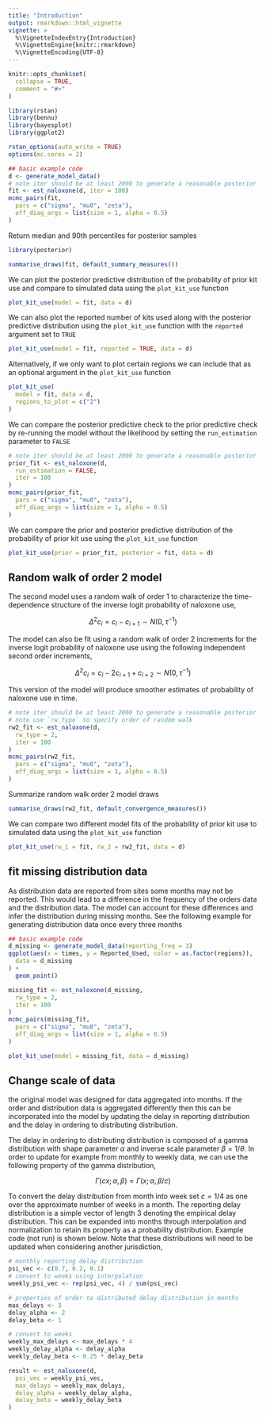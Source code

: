 ```yaml
---
title: "Introduction"
output: rmarkdown::html_vignette
vignette: >
  %\VignetteIndexEntry{Introduction}
  %\VignetteEngine{knitr::rmarkdown}
  %\VignetteEncoding{UTF-8}
---
```


```r
knitr::opts_chunk$set(
  collapse = TRUE,
  comment = "#>"
)
```

```r
library(rstan)
library(bennu)
library(bayesplot)
library(ggplot2)

rstan_options(auto_write = TRUE)
options(mc.cores = 2)

## basic example code
d <- generate_model_data()
# note iter should be at least 2000 to generate a reasonable posterior sample
fit <- est_naloxone(d, iter = 100)
mcmc_pairs(fit,
  pars = c("sigma", "mu0", "zeta"),
  off_diag_args = list(size = 1, alpha = 0.5)
)
```

Return median and 90th percentiles for posterior samples

```r
library(posterior)

summarise_draws(fit, default_summary_measures())
```

We can plot the posterior predictive distribution of the probability of prior 
kit use and compare to simulated data using the `plot_kit_use` function

```r
plot_kit_use(model = fit, data = d)
```

We can also plot the reported number of kits used along with the posterior
predictive distribution using the `plot_kit_use` function with the `reported`
argument set to `TRUE`

```r
plot_kit_use(model = fit, reported = TRUE, data = d)
```

Alternatively, if we only want to plot certain regions we can include that
as an optional argument in the `plot_kit_use` function

```r
plot_kit_use(
  model = fit, data = d,
  regions_to_plot = c("2")
)
```

We can compare the posterior predictive check to the prior predictive check
by re-running the model without the likelihood by setting the `run_estimation`
parameter to `FALSE`

```r
# note iter should be at least 2000 to generate a reasonable posterior sample
prior_fit <- est_naloxone(d,
  run_estimation = FALSE,
  iter = 100
)
mcmc_pairs(prior_fit,
  pars = c("sigma", "mu0", "zeta"),
  off_diag_args = list(size = 1, alpha = 0.5)
)
```


We can compare the prior and posterior predictive distribution of the 
probability of prior kit use using the `plot_kit_use` function

```r
plot_kit_use(prior = prior_fit, posterior = fit, data = d)
```


## Random walk of order 2 model

The second model uses a random walk of order 1 to characterize the time-dependence
structure of the inverse logit probability of naloxone use,

$$\Delta^2c_i = c_i - c_{i+1} \sim N(0,\tau^{-1})  $$

The model can also be fit using a random walk of order 2 increments for the inverse logit probability of naloxone use using the following independent second order increments,

$$\Delta^2c_i = c_i - 2c_{i+1} + c_{i+2} \sim N(0,\tau^{-1}) $$

This version of the model will produce smoother estimates of probability of
naloxone use in time.

```r
# note iter should be at least 2000 to generate a reasonable posterior sample
# note use `rw_type` to specify order of random walk
rw2_fit <- est_naloxone(d,
  rw_type = 2,
  iter = 100
)
mcmc_pairs(rw2_fit,
  pars = c("sigma", "mu0", "zeta"),
  off_diag_args = list(size = 1, alpha = 0.5)
)
```


Summarize random walk order 2 model draws

```r
summarise_draws(rw2_fit, default_convergence_measures())
```

We can compare two different model fits of the probability of prior kit use
to simulated data using the `plot_kit_use` function

```r
plot_kit_use(rw_1 = fit, rw_2 = rw2_fit, data = d)
```


## fit missing distribution data

As distribution data are reported from sites some months may not be reported.
This would lead to a difference in the frequency of the orders data and the
distribution data. The model can account for these differences and infer the 
distribution during missing months. See the following example for generating
distribution data once every three months

```r
## basic example code
d_missing <- generate_model_data(reporting_freq = 3)
ggplot(aes(x = times, y = Reported_Used, color = as.factor(regions)),
  data = d_missing
) +
  geom_point()
```



```r
missing_fit <- est_naloxone(d_missing,
  rw_type = 2,
  iter = 100
)
mcmc_pairs(missing_fit,
  pars = c("sigma", "mu0", "zeta"),
  off_diag_args = list(size = 1, alpha = 0.5)
)
```


```r
plot_kit_use(model = missing_fit, data = d_missing)
```

## Change scale of data

the original model was designed for data aggregated into months. If the order and distribution data is aggregated differently then this can be incorporated into the model by updating the delay in reporting distribution and the delay in ordering to distributing distribution. 

The delay in ordering to distributing distribution is composed of a gamma distribution with shape parameter $\alpha$ and inverse scale parameter $\beta = 1/\theta$. In order to update for example from monthly to weekly data, we can use the following property of the gamma distribution,

$$\Gamma(cx;\alpha,\beta) = \Gamma(x;\alpha,\beta/c)$$

To convert the delay distribution from month into week set $c = 1/4$ as one over the approximate number of weeks in a month. The reporting delay distribution is a simple vector of length 3 denoting the empirical delay distribution. This can be expanded into months through interpolation and normalization to retain its property as a probability distribution. Example code (not run) is shown below. Note that these distributions will need to be updated when considering another jurisdiction,

```r
# monthly reporting delay distribution
psi_vec <- c(0.7, 0.2, 0.1)
# convert to weeks using interpolation
weekly_psi_vec <- rep(psi_vec, 4) / sum(psi_vec)

# properties of order to distributed delay distribution in months
max_delays <- 3
delay_alpha <- 2
delay_beta <- 1

# convert to weeks
weekly_max_delays <- max_delays * 4
weekly_delay_alpha <- delay_alpha
weekly_delay_beta <- 0.25 * delay_beta

result <- est_naloxone(d,
  psi_vec = weekly_psi_vec,
  max_delays = weekly_max_delays,
  delay_alpha = weekly_delay_alpha,
  delay_beta = weekly_delay_beta
)
```
